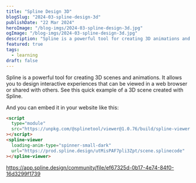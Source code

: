 ```yaml
---
title: "Spline Design 3D"
blogSlug: "2024-03-spline-design-3d"
publishDate: "22 Mar 2024"
heroImage: "/blog-imgs/2024-03-spline-design-3d.jpg"
ogImage: "/blog-imgs/2024-03-spline-design-3d.jpg"
description: "Spline is a powerful tool for creating 3D animations and interactive experiences. Learn how to use Spline Design to bring your ideas to life in 3D."
featured: true
tags:
  - learning
draft: false
---
```


Spline is a powerful tool for creating 3D scenes and animations. It allows you to design interactive experiences that can be viewed in a web browser or shared with others. See this quick example of a 3D scene created with Spline.

And you can embed it in your website like this:

```html
<script
  type="module"
  src="https://unpkg.com/@splinetool/viewer@1.0.76/build/spline-viewer.js"
></script>
<spline-viewer
  loading-anim-type="spinner-small-dark"
  url="https://prod.spline.design/utMisPAF7pli3Zpt/scene.splinecode"
></spline-viewer>
```

<script
  type="module"
  src="https://unpkg.com/@splinetool/viewer@1.0.76/build/spline-viewer.js"
></script>

<spline-viewer loading-anim-type="spinner-small-dark" url="https://prod.spline.design/utMisPAF7pli3Zpt/scene.splinecode"></spline-viewer>

https://app.spline.design/community/file/ef67325d-0b17-4e74-84f0-16d3299f1739
